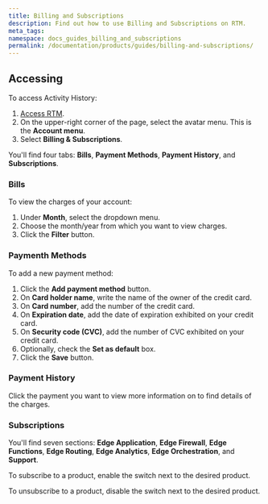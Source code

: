 ```yaml
---
title: Billing and Subscriptions
description: Find out how to use Billing and Subscriptions on RTM.
meta_tags: 
namespace: docs_guides_billing_and_subscriptions
permalink: /documentation/products/guides/billing-and-subscriptions/
---
```


## Accessing

To access Activity History:

1. [Access RTM](https://manager.azion.com/).
2. On the upper-right corner of the page, select the avatar menu. This is the **Account menu**.
3. Select **Billing & Subscriptions**.

You'll find four tabs: **Bills**, **Payment Methods**, **Payment History**, and **Subscriptions**.

### Bills

To view the charges of your account:

1. Under **Month**, select the dropdown menu.
2. Choose the month/year from which you want to view charges.
3. Click the **Filter** button.

### Paymenth Methods

To add a new payment method:

1. Click the **Add payment method** button.
2. On **Card holder name**, write the name of the owner of the credit card.
3. On **Card number**, add the number of the credit card.
4. On **Expiration date**, add the date of expiration exhibited on your credit card.
5. On **Security code (CVC)**, add the number of CVC exhibited on your credit card.
6. Optionally, check the **Set as default** box.
7. Click the **Save** button.

### Payment History

Click the payment you want to view more information on to find details of the charges.

### Subscriptions

You'll find seven sections: **Edge Application**, **Edge Firewall**, **Edge Functions**, **Edge Routing**, **Edge Analytics**, **Edge Orchestration**, and **Support**.

To subscribe to a product, enable the switch next to the desired product.

To unsubscribe to a product, disable the switch next to the desired product.